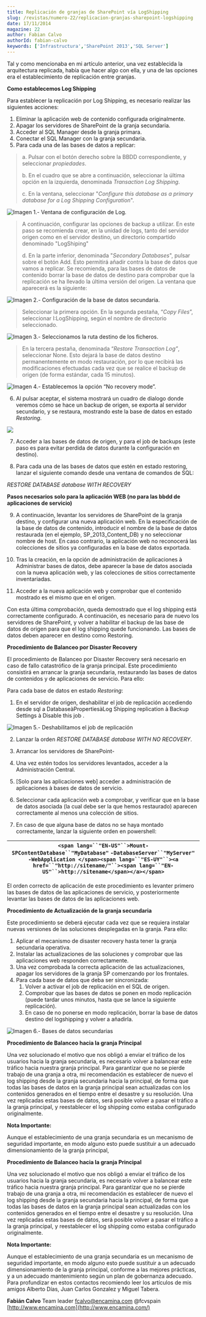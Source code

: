 ```yaml
---
title: Replicación de granjas de SharePoint vía LogShipping
slug: /revistas/numero-22/replicacion-granjas-sharepoint-logshipping
date: 17/11/2014
magazine: 22
author: Fabian Calvo
authorId: fabian-calvo
keywords: ['Infrastructura','SharePoint 2013','SQL Server']
---
```






​Tal y como mencionaba en mi artículo anterior, una vez establecida la arquitectura replicada, había que hacer algo con ella, y una de las opciones era el establecimiento de replicación entre granjas.

**Como establecemos Log Shipping**

Para establecer la replicación por Log Shipping, es necesario realizar las siguientes acciones:

1. Eliminar la aplicación web de contenido configurada originalmente.
2. Apagar los servidores de SharePoint de la granja secundaria.
3. Acceder al SQL Manager desde la granja primara.
4. Conectar el SQL Manager con la granja secundaria.
5. Para cada una de las bases de datos a replicar:



> a. Pulsar con el botón derecho sobre la BBDD correspondiente, y seleccionar *propiedades*.
> 
> b. En el cuadro que se abre a continuación, seleccionar la última opción en la izquierda, denominada *Transaction Log Shipping*.
> 
> c. En la ventana, seleccionar "*Configure this database as a primary database for a Log Shipping Configuration*".


![Imagen 1.- Ventana de configuración de Log.](../../../images/numero22/replicacion-granjas-sharepoint-logshipping/image001.png)


> A continuación, configurar las opciones de backup a utilizar. En este paso se recomienda crear, en la unidad de logs, tanto del servidor origen como en el servidor destino, un directorio compartido denominado "LogShiping"
> 
> d. En la parte inferior, denominada "*Secondary Databases*", pulsar sobre el botón Add. Esto permitirá añadir contra la base de datos que vamos a replicar. Se recomienda, para las bases de datos de contenido borrar la base de datos de destino para comprobar que la replicación se ha llevado la última versión del origen. La ventana que aparecerá es la siguiente:


![Imagen 2.- Configuración de la base de datos secundaria.](../../../images/numero22/replicacion-granjas-sharepoint-logshipping/image003.png)


> Seleccionar la primera opción. En la segunda pestaña, “*Copy Files*”, seleccionar I:LogShipping, según el nombre de directorio seleccionado.


![Imagen 3.- Seleccionamos la ruta destino de los ficheros.](../../../images/numero22/replicacion-granjas-sharepoint-logshipping/image005.png)


> En la tercera pestaña, denominada “*Restore Transaction Log”*, seleccionar None. Esto dejará la base de datos destino permanentemente en modo restauración, por lo que recibirá las modificaciones efectuadas cada vez que se realice el backup de origen (de forma estándar, cada 15 minutos).


![Imagen 4.- Establecemos la opción “No recovery mode”.](../../../images/numero22/replicacion-granjas-sharepoint-logshipping/image007.png)

6. Al pulsar aceptar, el sistema mostrará un cuadro de dialogo donde veremos cómo se hace un backup de origen, se exporta al servidor secundario, y se restaura, mostrando este la base de datos en estado *Restoring*.

![](../../../images/numero22/replicacion-granjas-sharepoint-logshipping/image009.png)

7. Acceder a las bases de datos de origen, y para el job de backups (este paso es para evitar perdida de datos durante la configuración en destino).

8. Para cada una de las bases de datos que estén en estado restoring, lanzar el siguiente comando desde una ventana de comandos de SQL:

*RESTORE DATABASE database WITH RECOVERY*

**Pasos necesarios solo para la aplicación WEB (no para las bbdd de aplicaciones de servicio)**

9. A continuación, levantar los servidores de SharePoint de la granja destino, y configurar una nueva aplicación web. En la especificación de la base de datos de contenido, introducir el nombre de la base de datos restaurada (en el ejemplo, SP\_2013\_Content\_DB) y no seleccionar nombre de host. En caso contrario, la aplicación web no reconocerá las colecciones de sitios ya configuradas en la base de datos exportada.

10. Tras la creación, en la opción de administración de aplicaciones à Administrar bases de datos, debe aparecer la base de datos asociada con la nueva aplicación web, y las colecciones de sitios correctamente inventariadas.

11. Acceder a la nueva aplicación web y comprobar que el contenido mostrado es el mismo que en el origen.

Con esta última comprobación, queda demostrado que el log shipping está correctamente configurado. A continuación, es necesario para de nuevo los servidores de SharePoint, y volver a habilitar el backup de las base de datos de origen para que el log shipping quede funcionando. Las bases de datos deben aparecer en destino como Restoring.

**Procedimiento de Balanceo por Disaster Recovery**

El procedimiento de Balanceo por Disaster Recovery será necesario en caso de fallo catastrófico de la granja principal. Este procedimiento consistirá en arrancar la granja secundaria, restaurando las bases de datos de contenidos y de aplicaciones de servicio. Para ello:

Para cada base de datos en estado *Restoring*:

1. En el servidor de origen, deshabilitar el job de replicación accediendo desde sql a DatabaseàPropertiesàLog Shipping replication à Backup Settings à Disable this job .

![Imagen 5.- Deshabilitamos el job de replicación](../../../images/numero22/replicacion-granjas-sharepoint-logshipping/image011.png)

2. Lanzar la orden *RESTORE DATABASE database WITH NO RECOVERY*.

3. Arrancar los servidores de SharePoint-

4. Una vez estén todos los servidores levantados, acceder a la Administración Central.

5. [Solo para las aplicaciones web] acceder a administración de aplicaciones à bases de datos de servicio.

6. Seleccionar cada aplicación web a comprobar, y verificar que en la base de datos asociada (la cual debe ser la que hemos restaurado) aparecen correctamente al menos una colección de sitios.

7. En caso de que alguna base de datos no se haya montado correctamente, lanzar la siguiente orden en powershell:

| `<span lang=``"EN-US"``>Mount-SPContentDatabase``"MyDatabase"` `-DatabaseServer``"MyServer"` `-WebApplication </span><span lang=``"ES-UY"``><a href=``"http://sitename/"``><span lang=``"EN-US"``>http://sitename</span></a></span>` |
| --- |

El orden correcto de aplicación de este procedimiento es levanter primero las bases de datos de las aplicaciones de servicio, y posteriormente levantar las bases de datos de las aplicaciones web.

**Procedimiento de Actualización de la granja secundaria**

Este procedimiento se deberá ejecutar cada vez que se requiera instalar nuevas versiones de las soluciones desplegadas en la granja. Para ello:

1. Aplicar el mecanismo de disaster recovery hasta tener la granja secundaria operativa.
2. Instalar las actualizaciones de las soluciones y comprobar que las aplicaciones web responden correctamente.
3. Una vez comprobada la correcta aplicación de las actualizaciones, apagar los servidores de la granja SP comenzando por los frontales.
4. Para cada base de datos que deba ser sincronizada:
    1. Volver a activar el job de replicación en el SQL de origen.
    2. Comprobar que las bases de datos se ponen en modo replicación (puede tardar unos minutos, hasta que se lance la siguiente replicación).
    3. En caso de no ponerse en modo replicación, borrar la base de datos destino del logshipping y volver a añadirla.


![Imagen 6.- Bases de datos secundarias](../../../images/numero22/replicacion-granjas-sharepoint-logshipping/image013.jpg)

**Procedimiento de Balanceo hacia la granja Principal**

Una vez solucionado el motivo que nos obligó a enviar el tráfico de los usuarios hacia la granja secundaria, es necesario volver a balancear este tráfico hacia nuestra granja principal. Para garantizar que no se pierde trabajo de una granja a otra, mi recomendación es establecer de nuevo el log shipping desde la granja secundaria hacia la principal, de forma que todas las bases de datos en la granja principal sean actualizadas con los contenidos generados en el tiempo entre el desastre y su resolución. Una vez replicadas estas bases de datos, será posible volver a pasar el tráfico a la granja principal, y reestablecer el log shipping como estaba configurado originalmente.

**Nota Importante:**

Aunque el establecimiento de una granja secundaria es un mecanismo de seguridad importante, en modo alguno esto puede sustituir a un adecuado dimensionamiento de la granja principal,

**Procedimiento de Balanceo hacia la granja Principal**

Una vez solucionado el motivo que nos obligó a enviar el tráfico de los usuarios hacia la granja secundaria, es necesario volver a balancear este tráfico hacia nuestra granja principal. Para garantizar que no se pierde trabajo de una granja a otra, mi recomendación es establecer de nuevo el log shipping desde la granja secundaria hacia la principal, de forma que todas las bases de datos en la granja principal sean actualizadas con los contenidos generados en el tiempo entre el desastre y su resolución. Una vez replicadas estas bases de datos, será posible volver a pasar el tráfico a la granja principal, y reestablecer el log shipping como estaba configurado originalmente.

**Nota Importante:**

Aunque el establecimiento de una granja secundaria es un mecanismo de seguridad importante, en modo alguno esto puede sustituir a un adecuado dimensionamiento de la granja principal, conforme a las mejores prácticas, y a un adecuado mantenimiento según un plan de gobernanza adecuado. Para profundizar en estos contactos recomiendo leer los artículos de mis amigos Alberto Días, Juan Carlos Gonzalez y Miguel Tabera.



**Fabián Calvo**
 Team leader
 [fcalvo@encamina.com](mailto:fcalvo@encamina.com) 
@fcvspain
 [http://www.encamina.com](http://www.encamina.com/)

